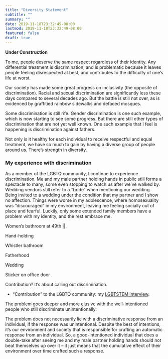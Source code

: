 ```yaml
---
title: "Diversity Statement"
subtitle: ""
summary: ""
date: 2019-11-18T23:32:49-08:00
lastmod: 2019-11-18T23:32:49-08:00
featured: false
draft: true
---
```


**Under Construction**

To me, people deserve the same respect regardless of their identity. Any differential treatment is discrimination, and is problematic because it leaves people feeling disrespected at best, and contributes to the difficulty of one's life at worst. 

Our society has made some great progress on inclusivity (the opposite of discrimination). Racial and sexual discrimination are significantly less these days compared to several decades ago. But the battle is still not over, as is evidenced by graffitied rainbow sidewalks and defaced mosques. 

Some discrimination is still rife. Gender discrimination is one such example, which is now starting to see some progress. But there are still other types of discrimination that are not yet well known. One such example that I feel is happening is discrimination against fathers.  

Not only is it healthy for each individual to receive respectful and equal treatment, we have so much to gain by having a diverse group of people around us. There's strength in diversity.

### My experience with discrimination

As a member of the LGBTQ community, I continue to experience discrimination. Me and my male partner holding hands in public still forms a spectacle to many, some even stopping to watch us after we've walked by. Wedding vendors still refer to a "bride" when mentioning our wedding. Being invited to a wedding under the condition that my partner and I show no affection. Things were worse in my adolescence, where homosexuality was "discouraged" in my environment, leaving me feeling socially out of place and fearful. Luckily, only some extended family members have a problem with my identity, and the rest embrace me.




Women's bathroom at 49th ||. 

Hand-holding

Whistler bathroom

Fatherhood

Wedding

Sticker on office door

Contribution? It's about calling out discrimination.



 

- "Contribution" to the LGBTQ community: my [LGBTSTEM interview](https://lgbtstem.wordpress.com/2019/11/09/an-interview-with-vincenzo-coia/).

The problem goes deeper and more elusive with the well-intentioned people who still discriminate unintentionally:

The problem does not necessarily lie with a discriminative response from an individual, if the response was unintentional. Despite the best of intentions, it's our environment and society that is responsible for crafting an automatic response from an individual. So, a good-intentioned individual that does a double-take after seeing me and my male partner holding hands should not beat themselves up over it -- it just means that the cumulative effect of their environment over time crafted such a response.
